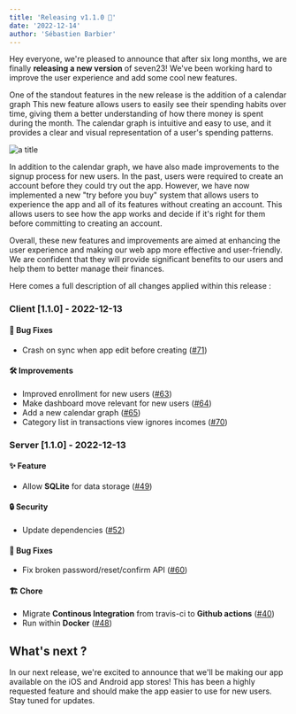 ```yaml
---
title: 'Releasing v1.1.0 🚀'
date: '2022-12-14'
author: 'Sébastien Barbier'
---
```


Hey everyone, we're pleased to announce that after six long months, we are finally **releasing a new version** of seven23! We've been working hard to improve the user experience and add some cool new features.

One of the standout features in the new release is the addition of a calendar graph This new feature allows users to easily see their spending habits over time, giving them a better understanding of how there money is spent during the month. The calendar graph is intuitive and easy to use, and it provides a clear and visual representation of a user's spending patterns.

![](/images/22-12-14-release-1-1-0/Screenshot%202022-12-14%20at%2014.03.44.png "a title")

In addition to the calendar graph, we have also made improvements to the signup process for new users. In the past, users were required to create an account before they could try out the app. However, we have now implemented a new "try before you buy" system that allows users to experience the app and all of its features without creating an account. This allows users to see how the app works and decide if it's right for them before committing to creating an account.

Overall, these new features and improvements are aimed at enhancing the user experience and making our web app more effective and user-friendly. We are confident that they will provide significant benefits to our users and help them to better manage their finances.

Here comes a full description of all changes applied within this release :

### Client [1.1.0] - 2022-12-13
#### 🐛 Bug Fixes
- Crash on sync when app edit before creating ([#71](https://github.com/sebastienbarbier/seven23/issues/71))
#### 🛠 Improvements
- Improved enrollment for new users ([#63](https://github.com/sebastienbarbier/seven23/issues/63))
- Make dashboard move relevant for new users ([#64](https://github.com/sebastienbarbier/seven23/issues/64))
- Add a new calendar graph ([#65](https://github.com/sebastienbarbier/seven23/issues/65))
- Category list in transactions view ignores incomes ([#70](https://github.com/sebastienbarbier/seven23/issues/70))

### Server [1.1.0] - 2022-12-13
#### ✨ Feature
- Allow **SQLite** for data storage ([#49](https://github.com/sebastienbarbier/seven23_server/issues/49))
#### 🔒 Security
- Update dependencies ([#52](https://github.com/sebastienbarbier/seven23_server/issues/52))
#### 🐛 Bug Fixes
- Fix broken password/reset/confirm API ([#60](https://github.com/sebastienbarbier/seven23_server/issues/60))
#### 🏗 Chore
- Migrate **Continous Integration** from travis-ci to **Github actions** ([#40](https://github.com/sebastienbarbier/seven23_server/issues/40))
- Run within **Docker** ([#48](https://github.com/sebastienbarbier/seven23_server/issues/48))


## What's next ?

In our next release, we're excited to announce that we'll be making our app available on the iOS and Android app stores! This has been a highly requested feature and should make the app easier to use for new users. Stay tuned for updates.